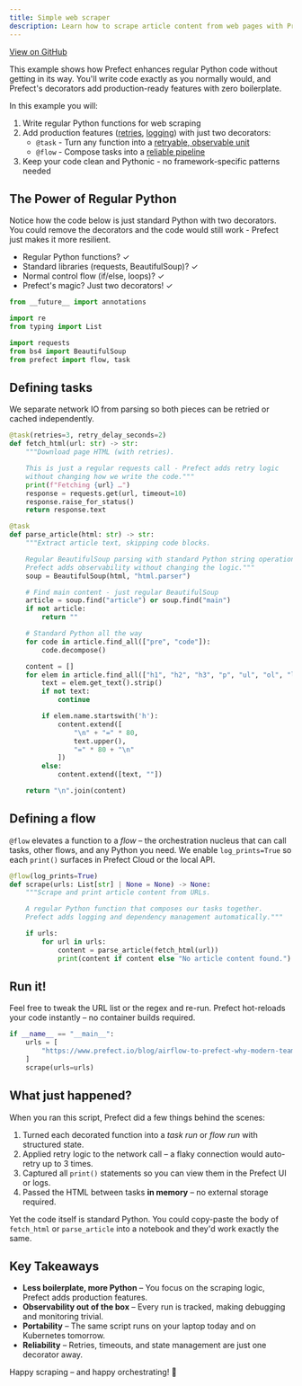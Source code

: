 ```yaml
---
title: Simple web scraper
description: Learn how to scrape article content from web pages with Prefect tasks, retries, and automatic logging.
---
```


<a href="https://github.com/prefecthq/examples/blob/examples-markdown/examples/01_getting_started/02_simple_web_scraper.py" target="_blank">View on GitHub</a>


This example shows how Prefect enhances regular Python code without getting in its way.
You'll write code exactly as you normally would, and Prefect's decorators add production-ready
features with zero boilerplate.

In this example you will:
1. Write regular Python functions for web scraping
2. Add production features ([retries](https://docs.prefect.io/v3/develop/write-tasks#retries), [logging](https://docs.prefect.io/v3/develop/logging#configure-logging)) with just two decorators:
   - `@task` - Turn any function into a [retryable, observable unit](https://docs.prefect.io/v3/develop/write-tasks#write-and-run-tasks)
   - `@flow` - Compose tasks into a [reliable pipeline](https://docs.prefect.io/v3/develop/write-flows#write-and-run-flows)
3. Keep your code clean and Pythonic - no framework-specific patterns needed

## The Power of Regular Python
Notice how the code below is just standard Python with two decorators. You could remove
the decorators and the code would still work - Prefect just makes it more resilient.

- Regular Python functions? ✓
- Standard libraries (requests, BeautifulSoup)? ✓
- Normal control flow (if/else, loops)? ✓
- Prefect's magic? Just two decorators! ✓

```python
from __future__ import annotations

import re
from typing import List

import requests
from bs4 import BeautifulSoup
from prefect import flow, task

```

## Defining tasks

We separate network IO from parsing so both pieces can be retried or cached independently.

```python
@task(retries=3, retry_delay_seconds=2)
def fetch_html(url: str) -> str:
    """Download page HTML (with retries).

    This is just a regular requests call - Prefect adds retry logic
    without changing how we write the code."""
    print(f"Fetching {url} …")
    response = requests.get(url, timeout=10)
    response.raise_for_status()
    return response.text

@task
def parse_article(html: str) -> str:
    """Extract article text, skipping code blocks.

    Regular BeautifulSoup parsing with standard Python string operations.
    Prefect adds observability without changing the logic."""
    soup = BeautifulSoup(html, "html.parser")

    # Find main content - just regular BeautifulSoup
    article = soup.find("article") or soup.find("main")
    if not article:
        return ""

    # Standard Python all the way
    for code in article.find_all(["pre", "code"]):
        code.decompose()

    content = []
    for elem in article.find_all(["h1", "h2", "h3", "p", "ul", "ol", "li"]):
        text = elem.get_text().strip()
        if not text:
            continue

        if elem.name.startswith('h'):
            content.extend([
                "\n" + "=" * 80,
                text.upper(),
                "=" * 80 + "\n"
            ])
        else:
            content.extend([text, ""])

    return "\n".join(content)

```

## Defining a flow

`@flow` elevates a function to a *flow* – the orchestration nucleus that can call
tasks, other flows, and any Python you need. We enable `log_prints=True` so each
`print()` surfaces in Prefect Cloud or the local API.

```python
@flow(log_prints=True)
def scrape(urls: List[str] | None = None) -> None:
    """Scrape and print article content from URLs.

    A regular Python function that composes our tasks together.
    Prefect adds logging and dependency management automatically."""

    if urls:
        for url in urls:
            content = parse_article(fetch_html(url))
            print(content if content else "No article content found.")

```

## Run it!

Feel free to tweak the URL list or the regex and re-run. Prefect hot-reloads your
code instantly – no container builds required.

```python
if __name__ == "__main__":
    urls = [
        "https://www.prefect.io/blog/airflow-to-prefect-why-modern-teams-choose-prefect"
    ]
    scrape(urls=urls)

```

## What just happened?

When you ran this script, Prefect did a few things behind the scenes:
1. Turned each decorated function into a *task run* or *flow run* with structured state.
2. Applied retry logic to the network call – a flaky connection would auto-retry up to 3 times.
3. Captured all `print()` statements so you can view them in the Prefect UI or logs.
4. Passed the HTML between tasks **in memory** – no external storage required.

Yet the code itself is standard Python. You could copy-paste the body of `fetch_html` or
`parse_article` into a notebook and they'd work exactly the same.

## Key Takeaways

* **Less boilerplate, more Python** – You focus on the scraping logic, Prefect adds production features.
* **Observability out of the box** – Every run is tracked, making debugging and monitoring trivial.
* **Portability** – The same script runs on your laptop today and on Kubernetes tomorrow.
* **Reliability** – Retries, timeouts, and state management are just one decorator away.

Happy scraping – and happy orchestrating! 🎉
